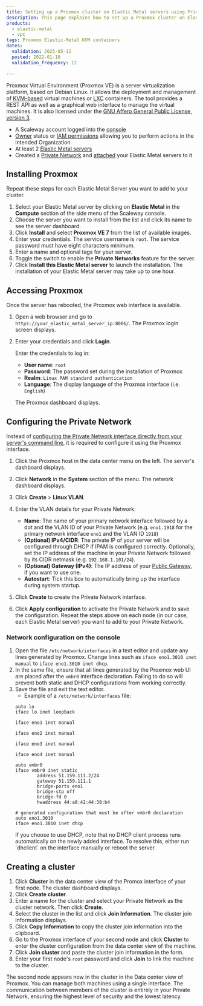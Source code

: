 ```yaml
---
title: Setting up a Proxmox cluster on Elastic Metal servers using Private Networks
description: This page explains how to set up a Proxmox cluster on Elastic Metal servers using the Private Networks feature
products:
  - elastic-metal
  - vpc
tags: Proxmox Elastic-Metal KVM containers
dates:
  validation: 2025-05-12
  posted: 2022-01-10
  validation_frequency: 12

---
```




Proxmox Virtual Environment (Proxmox VE) is a server virtualization platform, based on Debian Linux. It allows the deployment and management of [KVM-based](https://www.linux-kvm.org/page/Main_Page) virtual machines or [LXC](https://linuxcontainers.org/) containers. The tool provides a REST API as well as a graphical web interface to manage the virtual machines. It is also licensed under the [GNU Affero General Public License, version 3](https://www.gnu.org/licenses/agpl-3.0.html).

<Requirements />

- A Scaleway account logged into the [console](https://console.scaleway.com)
- [Owner](/iam/concepts/#owner) status or [IAM permissions](/iam/concepts/#permission) allowing you to perform actions in the intended Organization
- At least 2 [Elastic Metal servers](https://www.scaleway.com/en/dedibox/)
- Created a [Private Network](/elastic-metal/how-to/use-private-networks/) and [attached](/elastic-metal/how-to/use-private-networks/#how-to-attach-and-detach-elastic-metal-servers-to-a-private-network) your Elastic Metal servers to it

## Installing Proxmox

<Message type="note">
  Repeat these steps for each Elastic Metal Server you want to add to your cluster.
</Message>

1. Select your Elastic Metal server by clicking on **Elastic Metal** in the **Compute** section of the side menu of the Scaleway console.
2. Choose the server you want to install from the list and click its name to see the server dashboard.
3. Click **Install** and select **Proxmox VE 7** from the list of available images.
    <Lightbox image={image} alt="" />
4. Enter your credentials. The service username is `root`. The service password must have eight characters minimum.
5. Enter a name and optional tags for your server.
6. Toggle the switch to enable the **Private Networks** feature for the server.
7. Click **Install this Elastic Metal server** to launch the installation.
    <Message type="note">
      The installation of your Elastic Metal server may take up to one hour.
    </Message>

## Accessing Proxmox

Once the server has rebooted, the Proxmox web interface is available.

1. Open a web browser and go to `https://your_elastic_metal_server_ip:8006/`. The Proxmox login screen displays.
2. Enter your credentials and click **Login**.

    Enter the credentials to log in:

      - **User name**: `root`
      - **Password**: The password set during the installation of Proxmox
      - **Realm**: `Linux PAM standard authentication`
      - **Language**: The display language of the Proxmox interface (i.e. `English`)

    The Proxmox dashboard displays.

## Configuring the Private Network

Instead of [configuring the Private Network interface directly from your server's command line](/elastic-metal/how-to/use-private-networks/#how-to-configure-the-network-interface-on-your-elastic-metal-server-for-private-networks), it is required to configure it using the Proxmox interface.

1. Click the Proxmox host in the data center menu on the left. The server's dashboard displays.
2. Click **Network** in the **System** section of the menu. The network dashboard displays.
3. Click **Create** > **Linux VLAN**.
    <Lightbox image={image2} alt="" />
4. Enter the VLAN details for your Private Network:
    <Lightbox image={image3} alt="" />

    * **Name**: The name of your primary network interface followed by a dot and the VLAN ID of your Private Network (e.g. `eno1.1918` for the primary network interface `eno1` and the VLAN ID `1918`)
    * **(Optional) IPv4/CIDR**: The private IP of your server will be configured through DHCP if IPAM is configured correctly. Optionally, set the IP address of the machine in your Private Network followed by its CIDR netmask (e.g. `192.168.1.101/24`). 
    * **(Optional) Gateway (IPv4)**: The IP address of your [Public Gateway](/public-gateways/concepts/#public-gateway), if you want to use one.
    * **Autostart**: Tick this box to automatically bring up the interface during system startup.
5. Click **Create** to create the Private Network interface.
6. Click **Apply configuration** to activate the Private Network and to save the configuration.
    <Message type="note">
      Repeat the steps above on each node (in our case, each Elastic Metal server) you want to add to your Private Network.
    </Message>

### Network configuration on the console

1. Open the file `/etc/network/interfaces` in a text editor and update any lines generated by Proxmox. Change lines such as `iface eno1.3010 inet manual` to `iface eno1.3010 inet dhcp`.
2. In the same file, ensure that all lines generated by the Proxmox web UI are placed after the `vmbr0` interface declaration. Failing to do so will prevent both static and DHCP configurations from working correctly.
3. Save the file and exit the text editor.
    - Example of a `/etc/network/interfaces` file:
    ```
    auto lo
    iface lo inet loopback

    iface eno1 inet manual

    iface eno2 inet manual

    iface eno3 inet manual

    iface eno4 inet manual

    auto vmbr0
    iface vmbr0 inet static
            address 51.159.111.2/24
            gateway 51.159.111.1
            bridge-ports eno1
            bridge-stp off
            bridge-fd 0
            hwaddress 44:a8:42:44:38:b4

    # generated configuration that must be after vmbr0 declaration
    auto eno1.3010
    iface eno1.3010 inet dhcp
    ```
    <Message type="note">
      If you choose to use DHCP, note that no DHCP client process runs automatically on the newly added interface. To resolve this, either run `dhclient` on the interface manually or reboot the server.
    </Message>


## Creating a cluster

1. Click **Cluster** in the data center view of the Promox interface of your first node. The cluster dashboard displays.
    <Lightbox image={image4} alt="" />
2. Click **Create cluster**.
3. Enter a name for the cluster and select your Private Network as the cluster network. Then click **Create**.
    <Lightbox image={image5} alt="" />
4. Select the cluster in the list and click **Join Information**. The cluster join information displays.
    <Lightbox image={image6} alt="" />
5. Click **Copy Information** to copy the cluster join information into the clipboard.
6. Go to the Proxmox interface of your second node and click **Cluster** to enter the cluster configuration from the data center view of the machine.
7. Click **Join cluster** and paste the cluster join information in the form.
8. Enter your first node's `root` password and click **Join** to link the machine to the cluster.
    <Lightbox image={image7} alt="" />

The second node appears now in the cluster in the Data center view of Proxmox. You can manage both machines using a single interface. The communication between members of the cluster is entirely in your Private Network, ensuring the highest level of security and the lowest latency.

<Lightbox image={image8} alt="" />